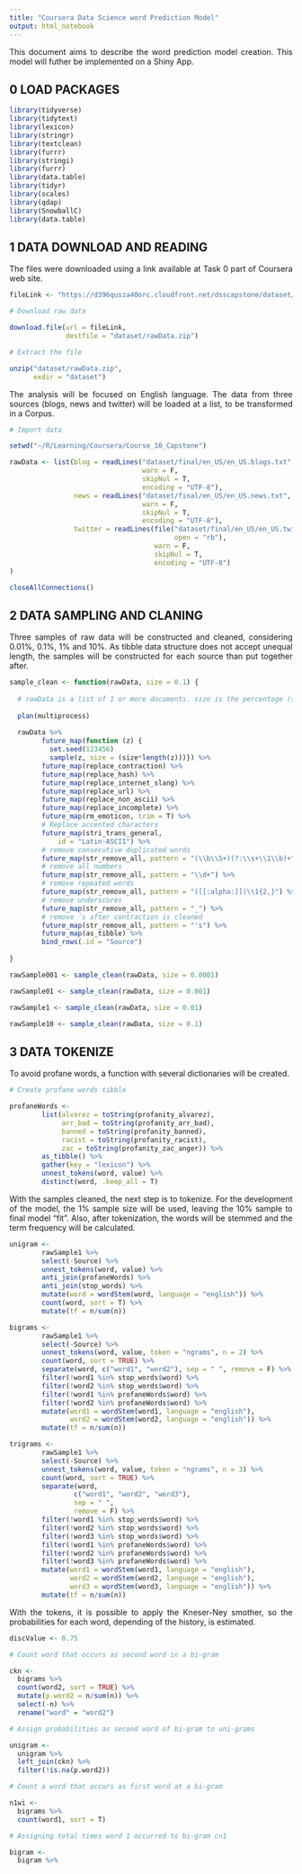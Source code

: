 ```yaml
---
title: "Coursera Data Science word Prediction Model"
output: html_notebook
---
```

<style>
body {
text-align: justify}
</style>

This document aims to describe the word prediction model creation. This model will futher be implemented on a Shiny App.

## 0 LOAD PACKAGES

```r
library(tidyverse)
library(tidytext)
library(lexicon)
library(stringr)
library(textclean)
library(furrr)
library(stringi)
library(furrr)
library(data.table)
library(tidyr)
library(scales)
library(qdap)
library(SnowballC)
library(data.table)
```

## 1 DATA DOWNLOAD AND READING

The files were downloaded using a link available at Task 0 part of Coursera web site.

```r

fileLink <- "https://d396qusza40orc.cloudfront.net/dsscapstone/dataset/Coursera-SwiftKey.zip"

# Download raw data

download.file(url = fileLink,
              destfile = "dataset/rawData.zip")

# Extract the file

unzip("dataset/rawData.zip",
      exdir = "dataset")

```

The analysis will be focused on English language. The data from three sources (blogs, news and twitter) will be loaded at a list, to be transformed in a Corpus.

```r

# Import data

setwd("~/R/Learning/Coursera/Course_10_Capstone")

rawData <- list(blog = readLines("dataset/final/en_US/en_US.blogs.txt", 
                                 warn = F,
                                 skipNul = T,
                                 encoding = "UTF-8"),
                news = readLines("dataset/final/en_US/en_US.news.txt",
                                 warn = F,
                                 skipNul = T,
                                 encoding = "UTF-8"),
                twitter = readLines(file("dataset/final/en_US/en_US.twitter.txt",
                                         open = "rb"),
                                    warn = F,
                                    skipNul = T,
                                    encoding = "UTF-8")
)

closeAllConnections()

```

## 2 DATA SAMPLING AND CLANING

Three samples of raw data will be constructed and cleaned, considering 0.01%, 0.1%, 1% and 10%. As tibble data structure does not accept unequal length, the samples will be constructed for each source than put together after.

```r

sample_clean <- function(rawData, size = 0.1) {
  
  # rawData is a list of 1 or more documents. size is the percentage (size) of the sample.
        
  plan(multiprocess)
  
  rawData %>%
        future_map(function (z) {
          set.seed(123456)
          sample(z, size = (size*length(z)))}) %>%
        future_map(replace_contraction) %>%
        future_map(replace_hash) %>%
        future_map(replace_internet_slang) %>%
        future_map(replace_url) %>%
        future_map(replace_non_ascii) %>%
        future_map(replace_incomplete) %>%
        future_map(rm_emoticon, trim = T) %>%
        # Replace accented characters
        future_map(stri_trans_general, 
            id = "Latin-ASCII") %>%
        # remove consecutive duplicated words
        future_map(str_remove_all, pattern = "(\\b\\S+)(?:\\s+\\1\\b)+") %>%
        # remove all numbers
        future_map(str_remove_all, pattern = "\\d+") %>%
        # remove repeated words
        future_map(str_remove_all, pattern = "([[:alpha:]])\\1{2,}") %>%
        # remove underscores
        future_map(str_remove_all, pattern = "_") %>%
        # remove ´s after contraction is cleaned
        future_map(str_remove_all, pattern = "'s") %>%
        future_map(as_tibble) %>% 
        bind_rows(.id = "Source")
  
}

rawSample001 <- sample_clean(rawData, size = 0.0001)

rawSample01 <- sample_clean(rawData, size = 0.001)

rawSample1 <- sample_clean(rawData, size = 0.01)

rawSample10 <- sample_clean(rawData, size = 0.1)

```

## 3 DATA TOKENIZE

To avoid profane words, a function with several dictionaries will be created.

```r

# Create profane words tibble

profaneWords <- 
        list(alvarez = toString(profanity_alvarez),
             arr_bad = toString(profanity_arr_bad),
             banned = toString(profanity_banned),
             racist = toString(profanity_racist),
             zac = toString(profanity_zac_anger)) %>%
        as_tibble() %>%
        gather(key = "lexicon") %>%
        unnest_tokens(word, value) %>%
        distinct(word, .keep_all = T)

```

With the samples cleaned, the next step is to tokenize. For the development of the model, the 1% sample size will be used, leaving the 10% sample to final model "fit". Also, after tokenization, the words will be stemmed and the term frequency will be calculated.

```r

unigram <-
        rawSample1 %>%
        select(-Source) %>%
        unnest_tokens(word, value) %>%
        anti_join(profaneWords) %>%
        anti_join(stop_words) %>%
        mutate(word = wordStem(word, language = "english")) %>%
        count(word, sort = T) %>%
        mutate(tf = n/sum(n))

bigrams <-
        rawSample1 %>%
        select(-Source) %>%
        unnest_tokens(word, value, token = "ngrams", n = 2) %>%
        count(word, sort = TRUE) %>%
        separate(word, c("word1", "word2"), sep = " ", remove = F) %>%
        filter(!word1 %in% stop_words$word) %>%
        filter(!word2 %in% stop_words$word) %>%
        filter(!word1 %in% profaneWords$word) %>%
        filter(!word2 %in% profaneWords$word) %>%
        mutate(word1 = wordStem(word1, language = "english"),
               word2 = wordStem(word2, language = "english")) %>%
        mutate(tf = n/sum(n))

trigrams <-
        rawSample1 %>%
        select(-Source) %>%
        unnest_tokens(word, value, token = "ngrams", n = 3) %>%
        count(word, sort = TRUE) %>%
        separate(word, 
                c("word1", "word2", "word3"), 
                sep = " ", 
                remove = F) %>%
        filter(!word1 %in% stop_words$word) %>%
        filter(!word2 %in% stop_words$word) %>%
        filter(!word3 %in% stop_words$word) %>%
        filter(!word1 %in% profaneWords$word) %>%
        filter(!word2 %in% profaneWords$word) %>%
        filter(!word3 %in% profaneWords$word) %>%
        mutate(word1 = wordStem(word1, language = "english"),
               word2 = wordStem(word2, language = "english"),
               word3 = wordStem(word3, language = "english")) %>%
        mutate(tf = n/sum(n))

```

With the tokens, it is possible to apply the Kneser-Ney smother, so the probabilities for each word, depending of the history, is estimated.

```r

discValue <- 0.75

# Count word that occurs as second word in a bi-gram

ckn <-
  bigrams %>%
  count(word2, sort = TRUE) %>%
  mutate(p.word2 = n/sum(n)) %>%
  select(-n) %>%
  rename("word" = "word2")

# Assign probabilities as second word of bi-gram to uni-grams

unigram <-
  unigram %>%
  left_join(ckn) %>%
  filter(!is.na(p.word2))

# Count a word that occurs as first word at a bi-gram

n1wi <-
  bigrams %>%
  count(word1, sort = T)

# Assigning total times word 1 occurred to bi-gram cn1

bigram <-
  bigram %>%
  

```



